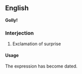 ==English==
'''Golly!'''
===Interjection===
# Exclamation of surprise
====Usage====
The expression has become dated.